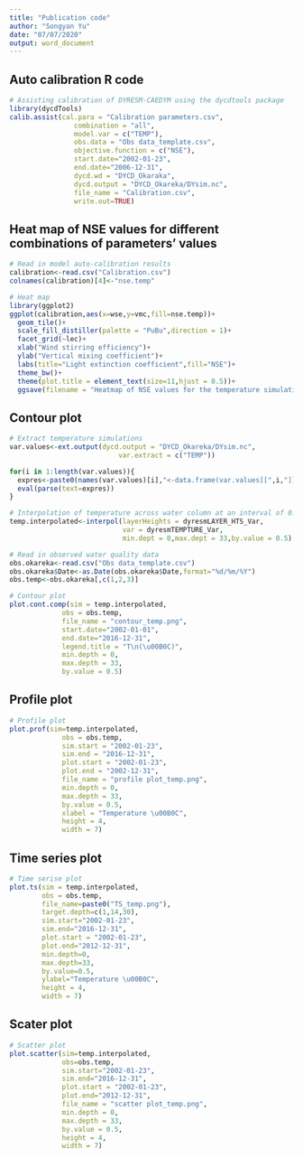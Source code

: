 ---
title: "Publication code"
author: "Songyan Yu"
date: "07/07/2020"
output: word_document
---

## Auto calibration R code

```{r echo=TRUE, eval=FALSE}
# Assisting calibration of DYRESM-CAEDYM using the dycdtools package
library(dycdTools)
calib.assist(cal.para = "Calibration parameters.csv",
                combination = "all",
                model.var = c("TEMP"),
                obs.data = "Obs data_template.csv",
                objective.function = c("NSE"),
                start.date="2002-01-23",
                end.date="2006-12-31",
                dycd.wd = "DYCD_Okaraka",
                dycd.output = "DYCD_Okareka/DYsim.nc",
                file_name = "Calibration.csv",
                write.out=TRUE)
```

## Heat map of NSE values for different combinations of parameters' values

```{r echo=TRUE,eval=FALSE}
# Read in model auto-calibration results
calibration<-read.csv("Calibration.csv")
colnames(calibration)[4]<-"nse.temp"

# Heat map
library(ggplot2)
ggplot(calibration,aes(x=wse,y=vmc,fill=nse.temp))+
  geom_tile()+
  scale_fill_distiller(palette = "PuBu",direction = 1)+
  facet_grid(~lec)+
  xlab("Wind stirring efficiency")+
  ylab("Vertical mixing coefficient")+
  labs(title="Light extinction coefficient",fill="NSE")+
  theme_bw()+
  theme(plot.title = element_text(size=11,hjust = 0.5))+
  ggsave(filename = "Heatmap of NSE values for the temperature simulation.png")
```


## Contour plot

```{r echo=TRUE,eval=FALSE}
# Extract temperature simulations
var.values<-ext.output(dycd.output = "DYCD_Okareka/DYsim.nc",
                           var.extract = c("TEMP"))

for(i in 1:length(var.values)){
  expres<-paste0(names(var.values)[i],"<-data.frame(var.values[[",i,"]])")
  eval(parse(text=expres))
}

# Interpolation of temperature across water column at an interval of 0.5 m
temp.interpolated<-interpol(layerHeights = dyresmLAYER_HTS_Var,
                            var = dyresmTEMPTURE_Var,
                            min.dept = 0,max.dept = 33,by.value = 0.5)

# Read in observed water quality data
obs.okareka<-read.csv("Obs data_template.csv")
obs.okareka$Date<-as.Date(obs.okareka$Date,format="%d/%m/%Y")
obs.temp<-obs.okareka[,c(1,2,3)]

# Contour plot
plot.cont.comp(sim = temp.interpolated,
             obs = obs.temp,
             file_name = "contour_temp.png",
             start.date="2002-01-01",
             end.date="2016-12-31",
             legend.title = "T\n(\u00B0C)",
             min.depth = 0,
             max.depth = 33,
             by.value = 0.5)
```

## Profile plot

```{r echo=TRUE,eval=FALSE}
# Profile plot
plot.prof(sim=temp.interpolated,
             obs = obs.temp,
             sim.start = "2002-01-23",
             sim.end = "2016-12-31",
             plot.start = "2002-01-23",
             plot.end = "2002-12-31",
             file_name = "profile plot_temp.png",
             min.depth = 0,
             max.depth = 33,
             by.value = 0.5,
             xlabel = "Temperature \u00B0C",
             height = 4,
             width = 7)
```

## Time series plot

```{r echo=TRUE, eval=FALSE}
# Time serise plot
plot.ts(sim = temp.interpolated,
        obs = obs.temp,
        file_name=paste0("TS_temp.png"),
        target.depth=c(1,14,30),
        sim.start="2002-01-23",
        sim.end="2016-12-31",
        plot.start = "2002-01-23",
        plot.end="2012-12-31",
        min.depth=0,
        max.depth=33,
        by.value=0.5,
        ylabel="Temperature \u00B0C",
        height = 4,
        width = 7)
```

## Scater plot

```{r echo=TRUE,eval=FALSE}
# Scatter plot
plot.scatter(sim=temp.interpolated,
             obs=obs.temp,
             sim.start="2002-01-23",
             sim.end="2016-12-31",
             plot.start = "2002-01-23",
             plot.end="2012-12-31",
             file_name = "scatter plot_temp.png",
             min.depth = 0,
             max.depth = 33,
             by.value = 0.5,
             height = 4,
             width = 7)
```

